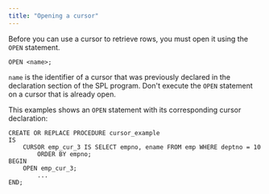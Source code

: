 ```yaml
---
title: "Opening a cursor"
---
```


<div id="opening_a_cursor" class="registered_link"></div>

Before you can use a cursor to retrieve rows, you must open it using the `OPEN` statement.

```text
OPEN <name>;
```

`name` is the identifier of a cursor that was previously declared in the declaration section of the SPL program. Don't execute the `OPEN` statement on a cursor that is already open.

This examples shows an `OPEN` statement with its corresponding cursor declaration:

```text
CREATE OR REPLACE PROCEDURE cursor_example
IS
    CURSOR emp_cur_3 IS SELECT empno, ename FROM emp WHERE deptno = 10
        ORDER BY empno;
BEGIN
    OPEN emp_cur_3;
        ...
END;
```
